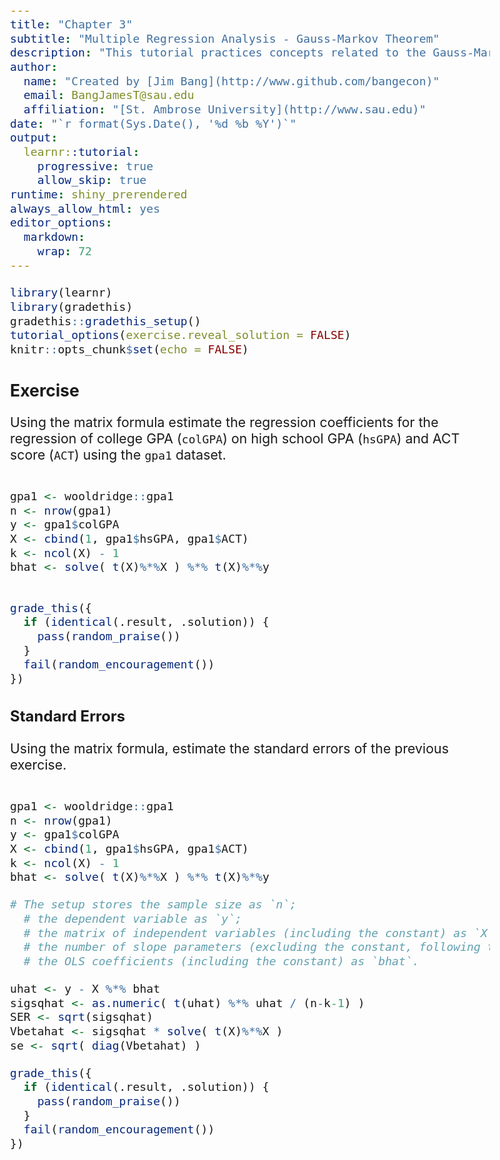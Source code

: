 ```yaml
---
title: "Chapter 3"
subtitle: "Multiple Regression Analysis - Gauss-Markov Theorem"
description: "This tutorial practices concepts related to the Gauss-Markov Theorem."
author: 
  name: "Created by [Jim Bang](http://www.github.com/bangecon)"
  email: BangJamesT@sau.edu
  affiliation: "[St. Ambrose University](http://www.sau.edu)"
date: "`r format(Sys.Date(), '%d %b %Y')`"
output: 
  learnr::tutorial:
    progressive: true
    allow_skip: true
runtime: shiny_prerendered
always_allow_html: yes
editor_options: 
  markdown: 
    wrap: 72
---
```


<style type="text/css">
h1{font-size: 24pt}
h2{font-size: 20pt}
h3{font-size: 18pt}
h4,h5,h6{font-size: 16pt}
body{font-size: 16pt}
</style>

```r
library(learnr)
library(gradethis)
gradethis::gradethis_setup()
tutorial_options(exercise.reveal_solution = FALSE)
knitr::opts_chunk$set(echo = FALSE)
```

## Exercise

Using the matrix formula estimate the regression coefficients for the regression of college GPA (`colGPA`) on high school GPA (`hsGPA`) and ACT score (`ACT`) using the `gpa1` dataset. 

```r

```

```r
gpa1 <- wooldridge::gpa1
n <- nrow(gpa1)
y <- gpa1$colGPA
X <- cbind(1, gpa1$hsGPA, gpa1$ACT)
k <- ncol(X) - 1
bhat <- solve( t(X)%*%X ) %*% t(X)%*%y
```

```r

```

```r
grade_this({
  if (identical(.result, .solution)) {
    pass(random_praise())
  }
  fail(random_encouragement())
})
```

### Standard Errors

Using the matrix formula, estimate the standard errors of the previous exercise.

```r

```

```r
gpa1 <- wooldridge::gpa1
n <- nrow(gpa1)
y <- gpa1$colGPA
X <- cbind(1, gpa1$hsGPA, gpa1$ACT)
k <- ncol(X) - 1
bhat <- solve( t(X)%*%X ) %*% t(X)%*%y
```

```r
# The setup stores the sample size as `n`; 
  # the dependent variable as `y`; 
  # the matrix of independent variables (including the constant) as `X`; 
  # the number of slope parameters (excluding the constant, following the book) as `k`; 
  # the OLS coefficients (including the constant) as `bhat`.
```

```r
uhat <- y - X %*% bhat
sigsqhat <- as.numeric( t(uhat) %*% uhat / (n-k-1) )
SER <- sqrt(sigsqhat)
Vbetahat <- sigsqhat * solve( t(X)%*%X )
se <- sqrt( diag(Vbetahat) )
```

```r
grade_this({
  if (identical(.result, .solution)) {
    pass(random_praise())
  }
  fail(random_encouragement())
})
```
